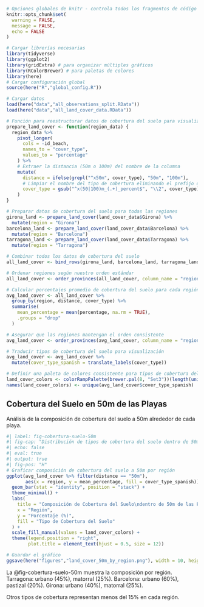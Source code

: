 ```r
# Opciones globales de knitr - controla todos los fragmentos de código
knitr::opts_chunk$set(
  warning = FALSE,
  message = FALSE,
  echo = FALSE
)

# Cargar librerías necesarias
library(tidyverse)
library(ggplot2)
library(gridExtra) # para organizar múltiples gráficos
library(RColorBrewer) # para paletas de colores
library(here)
# Cargar configuración global
source(here("R","global_config.R"))

# Cargar datos
load(here("data","all_observations_split.RData"))
load(here("data","all_land_cover_data.RData"))

# Función para reestructurar datos de cobertura del suelo para visualización
prepare_land_cover <- function(region_data) {
  region_data %>%
    pivot_longer(
      cols = -id_beach,
      names_to = "cover_type",
      values_to = "percentage"
    ) %>%
    # Extraer la distancia (50m o 100m) del nombre de la columna
    mutate(
      distance = ifelse(grepl("^x50m", cover_type), "50m", "100m"),
      # Limpiar el nombre del tipo de cobertura eliminando el prefijo de distancia
      cover_type = gsub("^x(50|100)m_(.+)_percent$", "\\2", cover_type)
    )
}

# Preparar datos de cobertura del suelo para todas las regiones
girona_land <- prepare_land_cover(land_cover_data$Girona) %>%
  mutate(region = "Girona")
barcelona_land <- prepare_land_cover(land_cover_data$Barcelona) %>%
  mutate(region = "Barcelona")
tarragona_land <- prepare_land_cover(land_cover_data$Tarragona) %>%
  mutate(region = "Tarragona")

# Combinar todos los datos de cobertura del suelo
all_land_cover <- bind_rows(girona_land, barcelona_land, tarragona_land)

# Ordenar regiones según nuestro orden estándar
all_land_cover <- order_provinces(all_land_cover, column_name = "region")

# Calcular porcentajes promedio de cobertura del suelo para cada región y distancia
avg_land_cover <- all_land_cover %>%
  group_by(region, distance, cover_type) %>%
  summarise(
    mean_percentage = mean(percentage, na.rm = TRUE),
    .groups = "drop"
  )

# Asegurar que las regiones mantengan el orden consistente
avg_land_cover <- order_provinces(avg_land_cover, column_name = "region")

# Traducir tipos de cobertura del suelo para visualización
avg_land_cover <- avg_land_cover %>%
  mutate(cover_type_spanish = translate_labels(cover_type))

# Definir una paleta de colores consistente para tipos de cobertura del suelo
land_cover_colors <- colorRampPalette(brewer.pal(8, "Set3"))(length(unique(avg_land_cover$cover_type_spanish)))
names(land_cover_colors) <- unique(avg_land_cover$cover_type_spanish)
```

## Cobertura del Suelo en 50m de las Playas

Análisis de la composición de cobertura del suelo a 50m alrededor de cada playa.

```r
#| label: fig-cobertura-suelo-50m
#| fig-cap: "Distribución de tipos de cobertura del suelo dentro de 50m de las playas en las tres regiones costeras, mostrando el contexto ambiental de la vegetación dunar"
#| echo: false
#| eval: true
#| output: true
#| fig-pos: "H"
# Graficar composición de cobertura del suelo a 50m por región
ggplot(avg_land_cover %>% filter(distance == "50m"),
       aes(x = region, y = mean_percentage, fill = cover_type_spanish)) +
  geom_bar(stat = "identity", position = "stack") +
  theme_minimal() +
  labs(
    title = "Composición de Cobertura del Suelo\ndentro de 50m de las Playas",
    x = "Región",
    y = "Porcentaje (%)",
    fill = "Tipo de Cobertura del Suelo"
  ) +
  scale_fill_manual(values = land_cover_colors) +
  theme(legend.position = "right",
        plot.title = element_text(hjust = 0.5, size = 12))

# Guardar el gráfico
ggsave(here("figures","land_cover_50m_by_region.png"), width = 10, height = 6)
```

La @fig-cobertura-suelo-50m muestra la composición por región. Tarragona: urbano (45%), matorral (25%). Barcelona: urbano (60%), pastizal (20%). Girona: urbano (40%), matorral (25%).

Otros tipos de cobertura representan menos del 15% en cada región.